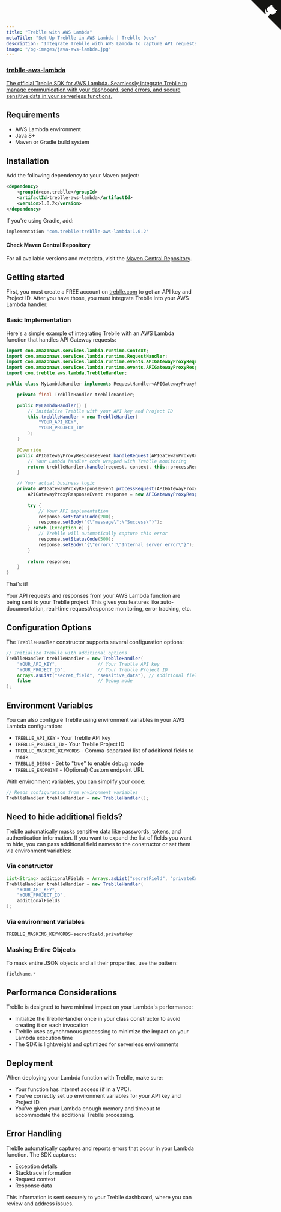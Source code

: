 ```yaml
---
title: "Treblle with AWS Lambda"
metaTitle: "Set Up Treblle in AWS Lambda | Treblle Docs"
description: "Integrate Treblle with AWS Lambda to capture API requests, track errors, and improve visibility"
image: "/og-images/java-aws-lambda.jpg"
---
```


<div class="max-w-full mx-auto shadow-lg rounded-lg overflow-hidden">
  <a href="https://central.sonatype.com/artifact/com.treblle/treblle-aws-lambda/1.0.2/overview" title="View source on Maven Central Repository" aria-label="View source on Maven Central Repository" class="relative no-underline">
    <div>
      <svg width="80" height="80" viewBox="0 0 250 250" style="fill:#151513; color:#fff; position: absolute; top: 0; border: 0; right: 0;" aria-hidden="true">
        <path d="M0,0 L115,115 L130,115 L142,142 L250,250 L250,0 Z"></path>
        <path d="M128.3,109.0 C113.8,99.7 119.0,89.6 119.0,89.6 C122.0,82.7 120.5,78.6 120.5,78.6 C119.2,72.0 123.4,76.3 123.4,76.3 C127.3,80.9 125.5,87.3 125.5,87.3 C122.9,97.6 130.6,101.9 134.4,103.2" fill="currentColor" style="transform-origin: 130px 106px;" class="octo-arm"></path>
        <path d="M115.0,115.0 C114.9,115.1 118.7,116.5 119.8,115.4 L133.7,101.6 C136.9,99.2 139.9,98.4 142.2,98.6 C133.8,88.0 127.5,74.4 143.8,58.0 C148.5,53.4 154.0,51.2 159.7,51.0 C160.3,49.4 163.2,43.6 171.4,40.1 C171.4,40.1 176.1,42.5 178.8,56.2 C183.1,58.6 187.2,61.8 190.9,65.4 C194.5,69.0 197.7,73.2 200.1,77.6 C213.8,80.2 216.3,84.9 216.3,84.9 C212.7,93.1 206.9,96.0 205.4,96.6 C205.1,102.4 203.0,107.8 198.3,112.5 C181.9,128.9 168.3,122.5 157.7,114.1 C157.9,116.9 156.7,120.9 152.7,124.9 L141.0,136.5 C139.8,137.7 141.6,141.9 141.8,141.8 Z" fill="currentColor" class="octo-body"></path>
      </svg>
    </div>
    <div class="grid grid-cols-4 gap-4 px-2 py-2">
      <div class="col-span-4">
      	<h3 class="text-xl font-semibold">treblle-aws-lambda</h3>
      	<p class="text-sm font-medium">
          The official Treblle SDK for AWS Lambda. Seamlessly integrate Treblle to manage communication with your dashboard, send errors, and secure sensitive data in your serverless functions.
        </p>
      </div>
    </div>
  </a>
</div>

## Requirements

- AWS Lambda environment
- Java 8+
- Maven or Gradle build system

## Installation

Add the following dependency to your Maven project:

```xml
<dependency>
    <groupId>com.treblle</groupId>
    <artifactId>treblle-aws-lambda</artifactId>
    <version>1.0.2</version>
</dependency>
```

If you're using Gradle, add:

```gradle
implementation 'com.treblle:treblle-aws-lambda:1.0.2'
```

#### Check Maven Central Repository

For all available versions and metadata, visit the [Maven Central Repository](https://central.sonatype.com/artifact/com.treblle/treblle-aws-lambda/1.0.2/overview).

## Getting started

First, you must create a FREE account on [treblle.com](treble.com) to get an API key and Project ID. After you have those, you must integrate Treblle into your AWS Lambda handler.

### Basic Implementation

Here's a simple example of integrating Treblle with an AWS Lambda function that handles API Gateway requests:

```java
import com.amazonaws.services.lambda.runtime.Context;
import com.amazonaws.services.lambda.runtime.RequestHandler;
import com.amazonaws.services.lambda.runtime.events.APIGatewayProxyRequestEvent;
import com.amazonaws.services.lambda.runtime.events.APIGatewayProxyResponseEvent;
import com.treblle.aws.lambda.TreblleHandler;

public class MyLambdaHandler implements RequestHandler<APIGatewayProxyRequestEvent, APIGatewayProxyResponseEvent> {

    private final TreblleHandler treblleHandler;

    public MyLambdaHandler() {
        // Initialize Treblle with your API key and Project ID
        this.treblleHandler = new TreblleHandler(
            "YOUR_API_KEY", 
            "YOUR_PROJECT_ID"
        );
    }

    @Override
    public APIGatewayProxyResponseEvent handleRequest(APIGatewayProxyRequestEvent request, Context context) {
        // Your Lambda handler code wrapped with Treblle monitoring
        return treblleHandler.handle(request, context, this::processRequest);
    }

    // Your actual business logic
    private APIGatewayProxyResponseEvent processRequest(APIGatewayProxyRequestEvent request, Context context) {
        APIGatewayProxyResponseEvent response = new APIGatewayProxyResponseEvent();
        
        try {
            // Your API implementation
            response.setStatusCode(200);
            response.setBody("{\"message\":\"Success\"}");
        } catch (Exception e) {
            // Treblle will automatically capture this error
            response.setStatusCode(500);
            response.setBody("{\"error\":\"Internal server error\"}");
        }
        
        return response;
    }
}
```

That's it! 

Your API requests and responses from your AWS Lambda function are being sent to your Treblle project. This gives you features like auto-documentation, real-time request/response monitoring, error tracking, etc.

## Configuration Options

The `TreblleHandler` constructor supports several configuration options:

```java
// Initialize Treblle with additional options
TreblleHandler treblleHandler = new TreblleHandler(
    "YOUR_API_KEY",               // Your Treblle API key
    "YOUR_PROJECT_ID",            // Your Treblle Project ID
    Arrays.asList("secret_field", "sensitive_data"), // Additional fields to mask
    false                         // Debug mode
);
```

## Environment Variables

You can also configure Treblle using environment variables in your AWS Lambda configuration:

- `TREBLLE_API_KEY` - Your Treblle API key
- `TREBLLE_PROJECT_ID` - Your Treblle Project ID
- `TREBLLE_MASKING_KEYWORDS` - Comma-separated list of additional fields to mask
- `TREBLLE_DEBUG` - Set to "true" to enable debug mode
- `TREBLLE_ENDPOINT` - (Optional) Custom endpoint URL

With environment variables, you can simplify your code:

```java
// Reads configuration from environment variables
TreblleHandler treblleHandler = new TreblleHandler();
```

## Need to hide additional fields?

Treblle automatically masks sensitive data like passwords, tokens, and authentication information. If you want to expand the list of fields you want to hide, you can pass additional field names to the constructor or set them via environment variables:

### Via constructor

```java
List<String> additionalFields = Arrays.asList("secretField", "privateKey");
TreblleHandler treblleHandler = new TreblleHandler(
    "YOUR_API_KEY", 
    "YOUR_PROJECT_ID",
    additionalFields
);
```

### Via environment variables

```java
TREBLLE_MASKING_KEYWORDS=secretField,privateKey
```

### Masking Entire Objects

To mask entire JSON objects and all their properties, use the pattern:

```java
fieldName.*
```

## Performance Considerations

Treblle is designed to have minimal impact on your Lambda's performance:

- Initialize the TreblleHandler once in your class constructor to avoid creating it on each invocation
- Treblle uses asynchronous processing to minimize the impact on your Lambda execution time
- The SDK is lightweight and optimized for serverless environments

## Deployment

When deploying your Lambda function with Treblle, make sure:

- Your function has internet access (if in a VPC).
- You've correctly set up environment variables for your API key and Project ID.
- You've given your Lambda enough memory and timeout to accommodate the additional Treblle processing.

## Error Handling

Treblle automatically captures and reports errors that occur in your Lambda function. The SDK captures:

- Exception details
- Stacktrace information
- Request context
- Response data

This information is sent securely to your Treblle dashboard, where you can review and address issues.
